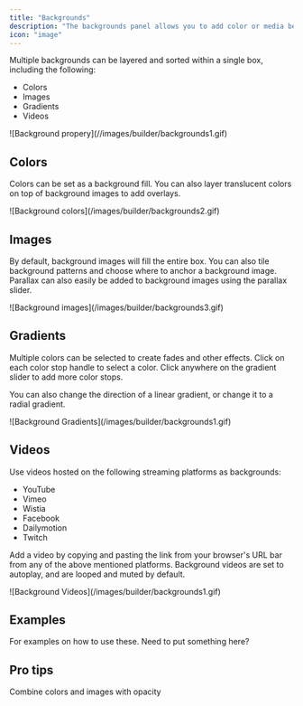 ```yaml
---
title: "Backgrounds"
description: "The backgrounds panel allows you to add color or media behind content inside of a box. This can be used to create visual interest, separate content, or add depth to your design."
icon: "image"
---
```


Multiple backgrounds can be layered and sorted within a single box, including the following:

- Colors
- Images
- Gradients
- Videos

<Frame>![Background propery](//images/builder/backgrounds1.gif)</Frame>

## Colors

Colors can be set as a background fill. You can also layer translucent colors on top of background images to add overlays.

<Frame>![Background colors](/images/builder/backgrounds2.gif)</Frame>

## Images

By default, background images will fill the entire box. You can also tile background patterns and choose where to anchor a background image. Parallax can also easily be added to background images using the parallax slider.

<Frame>![Background images](/images/builder/backgrounds3.gif)</Frame>

## Gradients

Multiple colors can be selected to create fades and other effects. Click on each color stop handle to select a color. Click anywhere on the gradient slider to add more color stops.

You can also change the direction of a linear gradient, or change it to a radial gradient.

<Frame>![Background Gradients](/images/builder/backgrounds1.gif)</Frame>

## Videos

Use videos hosted on the following streaming platforms as backgrounds:

- YouTube
- Vimeo
- Wistia
- Facebook
- Dailymotion
- Twitch

Add a video by copying and pasting the link from your browser's URL bar from any of the above mentioned platforms. Background videos are set to autoplay, and are looped and muted by default.

<Frame>![Background Videos](/images/builder/backgrounds1.gif)</Frame>

## Examples

<Note>For examples on how to use these. Need to put something here?</Note>

## Pro tips

Combine colors and images with opacity
